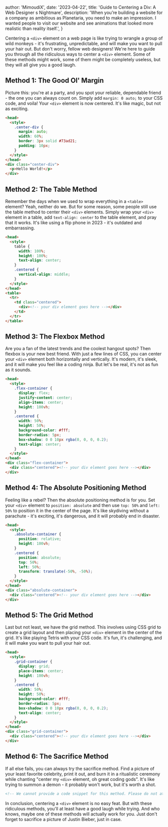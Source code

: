 
  author: 'MimoudiX',
  date: '2023-04-22',
  title: 'Guide to Centering a Div: A Web Designer s Nightmare',
  description:
    'When you’re building a website for a company as ambitious as Planetaria, you need to make an impression. I wanted people to visit our website and see animations that looked more realistic than reality itself.',
}


Centering a `<div>` element on a web page is like trying to wrangle a group of wild monkeys - it's frustrating, unpredictable, and will make you want to pull your hair out. But don't worry, fellow web designers! We're here to guide you through all the ridiculous ways to center a `<div>` element. Some of these methods might work, some of them might be completely useless, but they will all give you a good laugh.

## Method 1: The Good Ol' Margin

Picture this: you're at a party, and you spot your reliable, dependable friend - the one you can always count on. Simply add `margin: 0 auto;` to your CSS code, and voila! Your `<div>` element is now centered. It's like magic, but not as exciting.

```html
<head>
  <style>
    .center-div {
      margin: auto;
      width: 60%;
      border: 3px solid #73ad21;
      padding: 10px;
    }
  </style>
</head>
<div class="center-div">
  <p>Hello World!</p>
</div>
```

## Method 2: The Table Method

Remember the days when we used to wrap everything in a `<table>` element? Yeah, neither do we. But for some reason, some people still use the table method to center their `<div>` elements. Simply wrap your `<div>` element in a table, add `text-align: center` to the table element, and pray that it works. It's like using a flip phone in 2023 - it's outdated and embarrassing.

```html
<head>
  <style>
    table {
      width: 100%;
      height: 100%;
      text-align: center;
    }
    .centered {
      vertical-align: middle;
    }
  </style>
</head>
<table>
  <tr>
    <td class="centered">
      <div><!-- your div element goes here --></div>
    </td>
  </tr>
</table>
```

## Method 3: The Flexbox Method

Are you a fan of the latest trends and the coolest hangout spots? Then flexbox is your new best friend. With just a few lines of CSS, you can center your `<div>` element both horizontally and vertically. It's modern, it's sleek, and it will make you feel like a coding ninja. But let's be real, it's not as fun as it sounds.

```html
<head>
  <style>
    .flex-container {
      display: flex;
      justify-content: center;
      align-items: center;
      height: 100vh;
    }
    .centered {
      width: 50%;
      height: 50%;
      background-color: #fff;
      border-radius: 5px;
      box-shadow: 0 0 10px rgba(0, 0, 0, 0.2);
      text-align: center;
    }
  </style>
</head>
<div class="flex-container">
  <div class="centered"><!-- your div element goes here --></div>
</div>
```

## Method 4: The Absolute Positioning Method

Feeling like a rebel? Then the absolute positioning method is for you. Set your `<div>` element to `position: absolute` and then use `top: 50%` and `left: 50%` to position it in the center of the page. It's like skydiving without a parachute - it's exciting, it's dangerous, and it will probably end in disaster.

```html
<head>
  <style>
    .absolute-container {
      position: relative;
      height: 100vh;
    }
    .centered {
      position: absolute;
      top: 50%;
      left: 50%;
      transform: translate(-50%, -50%);
    }
  </style>
</head>
<div class="absolute-container">
  <div class="centered"><!-- your div element goes here --></div>
</div>
```

## Method 5: The Grid Method

Last but not least, we have the grid method. This involves using CSS grid to create a grid layout and then placing your `<div>` element in the center of the grid. It's like playing Tetris with your CSS code. It's fun, it's challenging, and it will make you want to pull your hair out.

```html
<head>
  <style>
    .grid-container {
      display: grid;
      place-items: center;
      height: 100vh;
    }
    .centered {
      width: 50%;
      height: 50%;
      background-color: #fff;
      border-radius: 5px;
      box-shadow: 0 0 10px rgba(0, 0, 0, 0.2);
      text-align: center;
    }
  </style>
</head>
<div class="grid-container">
  <div class="centered"><!-- your div element goes here --></div>
</div>
```

## Method 6: The Sacrifice Method

If all else fails, you can always try the sacrifice method. Find a picture of your least favorite celebrity, print it out, and burn it in a ritualistic ceremony while chanting "center my `<div>` element, oh great coding gods". It's like trying to summon a demon - it probably won't work, but it's worth a shot.

```html
<!-- We cannot provide a code snippet for this method. Please do not attempt! -->
```

In conclusion, centering a `<div>` element is no easy feat. But with these ridiculous methods, you'll at least have a good laugh while trying. And who knows, maybe one of these methods will actually work for you. Just don't forget to sacrifice a picture of Justin Bieber, just in case.
